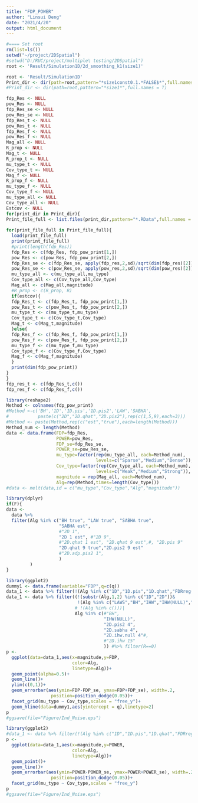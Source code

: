 ```yaml
---
title: "FDP_POWER"
author: "Linsui Deng"
date: "2021/4/20"
output: html_document
---
```


```r
#==== Set root
rm(list=ls())
setwd("~/project/2DSpatial")
#setwd("D:/RUC/project/multiple\ testing/2DSpatial")
root <- 'Result/Simulation1D/2d_smoothing_k1(size1)'

root <- 'Result/Simulation1D'
Print_dir <- dir(path=root,pattern="*size1const0.1.*FALSE$*",full.names = T)
#Print_dir <- dir(path=root,pattern="*size1*",full.names = T)
```

```r
fdp_Res <- NULL
pow_Res <- NULL
fdp_Res_se <- NULL
pow_Res_se <- NULL
fdp_Res_t <- NULL
pow_Res_t <- NULL
fdp_Res_f <- NULL
pow_Res_f <- NULL
Mag_all <- NULL
R_prop <- NULL
Mag_t <- NULL
R_prop_t <- NULL
mu_type_t <- NULL
Cov_type_t <- NULL
Mag_f <- NULL
R_prop_f <- NULL
mu_type_f <- NULL
Cov_type_f <- NULL
mu_type_all <- NULL
Cov_type_all <- NULL
Estcov <- NULL
for(print_dir in Print_dir){
Print_file_full <- list.files(print_dir,pattern="*.RData",full.names = T)
  
for(print_file_full in Print_file_full){
  load(print_file_full)
  print(print_file_full)
  #print(length(fdp_Res))
  fdp_Res <- c(fdp_Res, fdp_pow_print[1,])
  pow_Res <- c(pow_Res, fdp_pow_print[2,])
  fdp_Res_se <- c(fdp_Res_se, apply(fdp_res,2,sd)/sqrt(dim(fdp_res)[2]))
  pow_Res_se <- c(pow_Res_se, apply(pow_res,2,sd)/sqrt(dim(pow_res)[2]))
  mu_type_all <- c(mu_type_all,mu_type)
  Cov_type_all <- c(Cov_type_all,Cov_type)
  Mag_all <- c(Mag_all,magnitude)
  #R_prop <- c(R_prop, R)
  if(estcov){
  fdp_Res_t <- c(fdp_Res_t, fdp_pow_print[1,])
  pow_Res_t <- c(pow_Res_t, fdp_pow_print[2,])
  mu_type_t <- c(mu_type_t,mu_type)
  Cov_type_t <- c(Cov_type_t,Cov_type)
  Mag_t <- c(Mag_t,magnitude)
  }else{
  fdp_Res_f <- c(fdp_Res_f, fdp_pow_print[1,])
  pow_Res_f <- c(pow_Res_f, fdp_pow_print[2,])
  mu_type_f <- c(mu_type_f,mu_type)
  Cov_type_f <- c(Cov_type_f,Cov_type)
  Mag_f <- c(Mag_f,magnitude)
  }
  print(dim(fdp_pow_print))
}
}
fdp_res_t <- c(fdp_Res_t,c())
fdp_res_f <- c(fdp_Res_f,c())
```

```r
library(reshape2)
Method <- colnames(fdp_pow_print)
#Method <-c('BH','1D','1D.pis','1D.pis2','LAW','SABHA',
#           paste(c("2D","2D.qhat","2D.pis2"),rep(c(1,5,9),each=3)))
#Method <- paste(Method,rep(c("est","true"),each=length(Method)))
Method_num <- length(Method)
data <- data.frame(FDP=fdp_Res,
                   POWER=pow_Res,
                   FDP_se=fdp_Res_se,
                   POWER_se=pow_Res_se,
                   mu_type=factor(rep(mu_type_all, each=Method_num),
                                  levels=c("Sparse","Medium","Dense")),
                   Cov_type=factor(rep(Cov_type_all, each=Method_num),
                                  levels=c("Weak","Medium","Strong")),
                   magnitude = rep(Mag_all, each=Method_num),
                   Alg=rep(Method,times=length(Cov_type)))
#data <- melt(data,id = c("mu_type","Cov_type","Alg","magnitude"))
```

```r
library(dplyr)
if(F){
data <- 
  data %>%
  filter(Alg %in% c("BH true", "LAW true", "SABHA true", 
                    "SABHA est", 
                    #"2D 1", 
                    "2D 1 est", #"2D 9",
                    #"2D.qhat 1 est", "2D.qhat 9 est",#, "2D.pis 9"
                    "2D.qhat 9 true","2D.pis2 9 est"
                    #"2D.adp.pis2 1", 
                    )
         )
}
```

```r
library(ggplot2)
dummy1 <- data.frame(variable="FDP",q=c(q))
data_1 <- data %>% filter(!(Alg %in% c("1D","1D.pis","1D.qhat","FDRreg(E)"))) #%>% filter(R==0)
data_1 <- data %>% filter((!(substr(Alg,1,2) %in% c("1D","2D"))&
                           !(Alg %in% c("LAWS","BH","IHW","IHW(NULL)","SABHA","CAMT")))|
                          # !(Alg %in% c()))|
                          Alg %in% c(#"BH",
                                     "IHW(NULL)",
                                     "2D.pis2 4",
                                     "2D.sabha 4",
                                     "2D.ihw.null 4"#,
                                     #"2D.ihw 15"
                                     )) #%>% filter(R==0)
p <-
  ggplot(data=data_1,aes(x=magnitude,y=FDP,
                         color=Alg,
                         linetype=Alg))+
  geom_point(alpha=0.5)+
  geom_line()+
  ylim(c(0,1))+
  geom_errorbar(aes(ymin=FDP-FDP_se, ymax=FDP+FDP_se), width=.2,
                 position=position_dodge(0.05))+
  facet_grid(mu_type ~ Cov_type,scales = "free_y")+
  geom_hline(data=dummy1,aes(yintercept = q),linetype=2)
p
#ggsave(file="Figure/Ind_Noise.eps")
```

```r
library(ggplot2)
#data_1 <- data %>% filter(!(Alg %in% c("1D","1D.pis","1D.qhat","FDRreg(E)"))) #%>% filter(R==0)
p <-
  ggplot(data=data_1,aes(x=magnitude,y=POWER,
                         color=Alg,
                         linetype=Alg))+
  geom_point()+
  geom_line()+
  geom_errorbar(aes(ymin=POWER-POWER_se, ymax=POWER+POWER_se), width=.2,
                 position=position_dodge(0.05))+
  facet_grid(mu_type ~ Cov_type,scales = "free_y")
p
#ggsave(file="Figure/Ind_Noise.eps")
```


